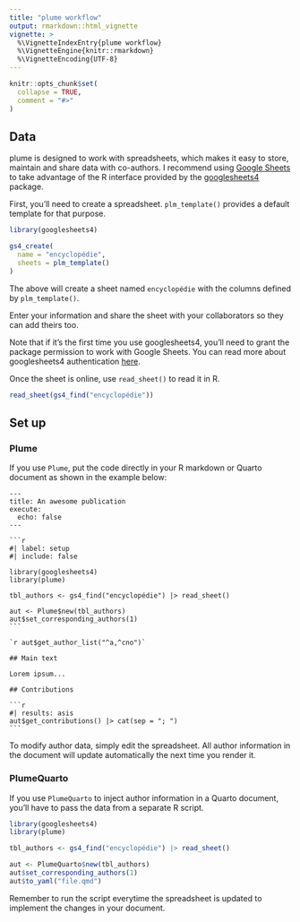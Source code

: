 ```yaml
---
title: "plume workflow"
output: rmarkdown::html_vignette
vignette: >
  %\VignetteIndexEntry{plume workflow}
  %\VignetteEngine{knitr::rmarkdown}
  %\VignetteEncoding{UTF-8}
---
```


```r
knitr::opts_chunk$set(
  collapse = TRUE,
  comment = "#>"
)
```

## Data

plume is designed to work with spreadsheets, which makes it easy to store, maintain and share data with co-authors. I recommend using [Google Sheets](https://docs.google.com/spreadsheets/) to take advantage of the R interface provided by the [googlesheets4](https://googlesheets4.tidyverse.org) package.

First, you'll need to create a spreadsheet. `plm_template()` provides a default template for that purpose.

```r
library(googlesheets4)

gs4_create(
  name = "encyclopédie",
  sheets = plm_template()
)
```

The above will create a sheet named `encyclopédie` with the columns defined by `plm_template()`.

Enter your information and share the sheet with your collaborators so they can add theirs too.

Note that if it's the first time you use googlesheets4, you'll need to grant the package permission to work with Google Sheets. You can read more about googlesheets4 authentication [here](https://googlesheets4.tidyverse.org/reference/gs4_auth.html).

Once the sheet is online, use `read_sheet()` to read it in R.

```r
read_sheet(gs4_find("encyclopédie"))
```

## Set up

### Plume

If you use `Plume`, put the code directly in your R markdown or Quarto document as shown in the example below:

````verbatim
---
title: An awesome publication
execute:
  echo: false
---

```r
#| label: setup
#| include: false

library(googlesheets4)
library(plume)

tbl_authors <- gs4_find("encyclopédie") |> read_sheet()

aut <- Plume$new(tbl_authors)
aut$set_corresponding_authors(1)
```

`r aut$get_author_list("^a,^cno")`

## Main text

Lorem ipsum...

## Contributions

```r
#| results: asis
aut$get_contributions() |> cat(sep = "; ")
```
````

To modify author data, simply edit the spreadsheet. All author information in the document will update automatically the next time you render it.

### PlumeQuarto

If you use `PlumeQuarto` to inject author information in a Quarto document, you'll have to pass the data from a separate R script.

```r
library(googlesheets4)
library(plume)

tbl_authors <- gs4_find("encyclopédie") |> read_sheet()

aut <- PlumeQuarto$new(tbl_authors)
aut$set_corresponding_authors(1)
aut$to_yaml("file.qmd")
```

Remember to run the script everytime the spreadsheet is updated to implement the changes in your document.
